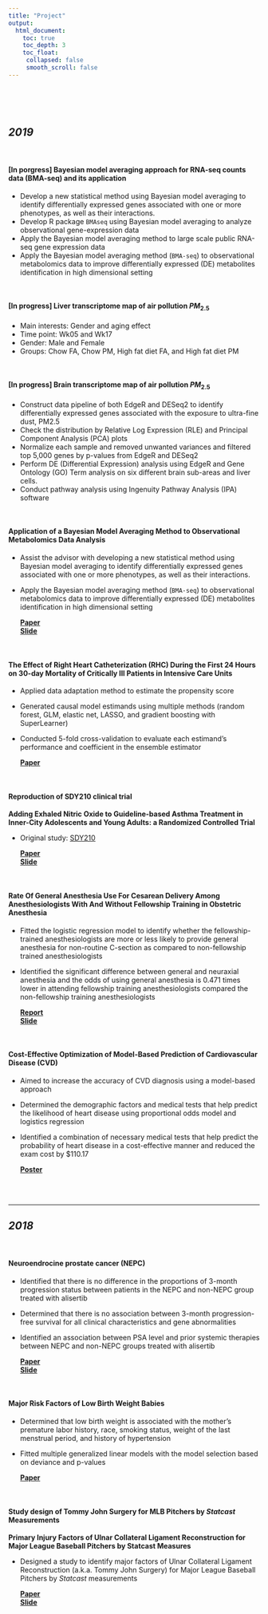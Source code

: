 ```yaml
---
title: "Project"
output:
  html_document:
    toc: true
    toc_depth: 3
    toc_float:
     collapsed: false
     smooth_scroll: false
---
```


<link rel="stylesheet" href="styles.css" type="text/css">

<br><br><br>

## *2019*

<br>

#### **[In porgress]** Bayesian model averaging approach for RNA-seq counts data (BMA-seq) and its application

+ Develop a new statistical method using Bayesian model averaging to identify differentially expressed genes associated with one or more phenotypes, as well as their interactions.
+ Develop R package `BMAseq` using Bayesian model averaging to analyze observational gene-expression data
+ Apply the Bayesian model averaging method to large scale public RNA-seq gene expression data
+ Apply the Bayesian model averaging method (`BMA-seq`) to observational metabolomics data to improve differentially expressed (DE) metabolites identification in high dimensional setting

<br>

#### **[In progress]** Liver transcriptome map of air pollution $PM_{2.5}$

+ Main interests: Gender and aging effect
+ Time point: Wk05 and Wk17
+ Gender: Male and Female
+ Groups: Chow FA, Chow PM, High fat diet FA, and High fat diet PM

<br>

#### **[In progress]** Brain transcriptome map of air pollution $PM_{2.5}$

+ Construct data pipeline of both EdgeR and DESeq2 to identify differentially expressed genes associated with the exposure to ultra-fine dust, PM2.5
+ Check the distribution by Relative Log Expression (RLE) and Principal Component Analysis (PCA) plots
+ Normalize each sample and removed unwanted variances and filtered top 5,000 genes by p-values from EdgeR and DESeq2
+ Perform DE (Differential Expression) analysis using EdgeR and Gene Ontology (GO) Term analysis on six different brain sub-areas and liver cells.
+ Conduct pathway analysis using Ingenuity Pathway Analysis (IPA) software

<br>

#### Application of a Bayesian Model Averaging Method to Observational Metabolomics Data Analysis

+ Assist the advisor with developing a new statistical method using Bayesian model averaging to identify differentially expressed genes associated with one or more phenotypes, as well as their interactions.
+ Apply the Bayesian model averaging method (`BMA-seq`) to observational metabolomics data to improve differentially expressed (DE) metabolites identification in high dimensional setting

  [**Paper**](/content/project/BMA_metabolomics(paper).pdf)              
  [**Slide**](/content/project/BMA_metabolomics(slide).pdf)

<br>

#### The Effect of Right Heart Catheterization (RHC) During the First 24 Hours on 30-day Mortality of Critically Ill Patients in Intensive Care Units

+ Applied data adaptation method to estimate the propensity score
+ Generated causal model estimands using multiple methods (random forest, GLM, elastic net, LASSO, and gradient boosting with SuperLearner)
+ Conducted 5-fold cross-validation to evaluate each estimand’s performance and coefficient in the ensemble estimator

  [**Paper**](/content/project/RHC_paper.pdf)

<br>

#### Reproduction of SDY210 clinical trial

**Adding Exhaled Nitric Oxide to Guideline-based Asthma Treatment in Inner-City Adolescents and Young Adults: a Randomized Controlled Trial**

+ Original study: [SDY210](https://www.immport.org/shared/study/SDY210)

  [**Paper**](/content/project/SDY210_paper.pdf)     
  [**Slide**](/content/project/SDY210_slide.pdf)

<br>

#### Rate Of General Anesthesia Use For Cesarean Delivery Among Anesthesiologists With And Without Fellowship Training in Obstetric Anesthesia

+ Fitted the logistic regression model to identify whether the fellowship-trained anesthesiologists are more or less likely to provide general anesthesia for non-routine C-section as compared to non-fellowship trained anesthesiologists
+ Identified the significant difference between general and neuraxial anesthesia and the odds of using general anesthesia is 0.471 times lower in attending fellowship training anesthesiologists compared the non-fellowship training anesthesiologists

  [**Report**](/content/project/anesthesia_paper.pdf)     
  [**Slide**](/content/project/anesthesia_slide.pdf)

<br>

#### Cost-Effective Optimization of Model-Based Prediction of Cardiovascular Disease (CVD)

+ Aimed to increase the accuracy of CVD diagnosis using a model-based approach
+ Determined the demographic factors and medical tests that help predict the likelihood of heart disease using proportional odds model and logistics regression
+ Identified a combination of necessary medical tests that help predict the probability of heart disease in a cost-effective manner and reduced the exam cost by $110.17

  [**Poster**](/content/project/CVD_poster.pdf)

<br><br>

***

## *2018*

<br>

#### Neuroendrocine prostate cancer (NEPC)

+ Identified that there is no difference in the proportions of 3-month progression status between patients in the NEPC and non-NEPC group treated with alisertib
+ Determined that there is no association between 3-month progression-free survival for all clinical characteristics and gene abnormalities
+ Identified an association between PSA level and prior systemic therapies between NEPC and non-NEPC groups treated with alisertib

  [**Paper**](/content/project/NEPC_paper.pdf)      
  [**Slide**](/content/project/NEPC_slide.pdf)

<br>

#### Major Risk Factors of Low Birth Weight Babies

+ Determined that low birth weight is associated with the mother’s premature labor history, race, smoking status, weight of the last menstrual period, and history of hypertension
+ Fitted multiple generalized linear models with the model selection based on deviance and p-values

  [**Paper**](/content/project/lowbirthweight.pdf)

<br>

#### Study design of Tommy John Surgery for MLB Pitchers by *Statcast* Measurements

**Primary Injury Factors of Ulnar Collateral Ligament Reconstruction for Major League Baseball Pitchers by Statcast Measures**

+ Designed a study to identify major factors of Ulnar Collateral Ligament Reconstruction (a.k.a. Tommy John Surgery) for Major League Baseball Pitchers by *Statcast* measurements

  [**Paper**](/content/project/TJS_paper.pdf)     
  [**Slide**](/content/project/TJS_slide.pdf)

